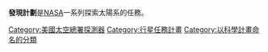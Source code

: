 {{Cat main}}

'''發現計劃'''是[[NASA|NASA]]一系列探索太陽系的任務。

{{DEFAULTSORT:Discovery}}
[[Category:美國太空總署探測器|Category:美國太空總署探測器]]
[[Category:行星任務計畫|Category:行星任務計畫]]
[[Category:以科學計畫命名的分類|Category:以科學計畫命名的分類]]